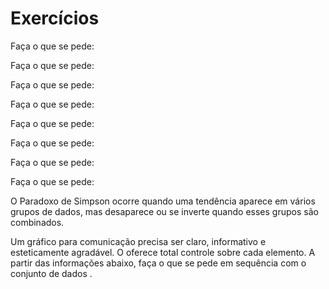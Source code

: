# Exercícios

:::{.questao}
Faça o que se pede:

\begin{enumerate}[(a)]
  \item Conte quantos registros existe de pinguins \textit{Chinstrap} na ilha de \textit{Dream}.
  \item Filtre apenas os pinguins com \texttt{body\_mass\_g > 5000} e exiba as 10 primeiras linhas.
\end{enumerate}
:::

:::{.questao}
Faça o que se pede:

\begin{enumerate}[(a)]
  \item Conte quantos registros existe de pinguins \textit{Chinstrap} na ilha de \textit{Dream}.
  \item Filtre apenas os pinguins com \texttt{body\_mass\_g > 5000} e exiba as 10 primeiras linhas.
\end{enumerate}
:::

:::{.questao}
Faça o que se pede:

\begin{enumerate}[(a)]
  \item Ordene todo o conjunto de dados em ordem decrescente de \texttt{flipper\_length\_mm}.
  \item Em seguida, dentro de cada espécie, mostre os 3 pinguins mais leves.
\end{enumerate}
:::

:::{.questao}
Faça o que se pede:

\begin{enumerate}[(a)]
  \item Crie a coluna \texttt{mass\_class} que seja "Leve" se \texttt{body\_mass\_g < 3500}, "media" se \texttt{body\_mass\_g} está entre 3500 e 4500 e "Pesada" se caso contrário.
  \item Recodifique \texttt{sex} para "Fêmea" e "Macho".
\end{enumerate}
:::

:::{.questao}
Faça o que se pede:

\begin{enumerate}[(a)]
  \item Calcule, por \texttt{species}, a média e o desvio-padrão de \texttt{bill\_length\_mm}.
  \item Depois, agrupe por \texttt{species} e \texttt{sex}, calculando a média, desvio-padrão e contagem de \texttt{body\_mass\_g}, armazenando em um tibble \texttt{resumo\_ps}.
\end{enumerate}
:::

:::{.questao}
Faça o que se pede:

\begin{enumerate}[(a)]
  \item Crie dois histogramas de \texttt{body\_mass\_g} lado a lado (facetas): um para \textit{Adelia} e outro para \textit{Gentoo}. Use \texttt{facet\_wrap( \~{} species)}.
  \item Faça um boxplot de contagem por \texttt{island}, preenchido por \texttt{species}, com barras lado a lado (\texttt{position = "dodge"}). Interprete qual é a ilha tem maior diversidade.
\end{enumerate}
:::

:::{.questao}
Faça o que se pede:

\begin{enumerate}[(a)]
  \item Plote a distribuição (\texttt{geom\_histogram()}) de \texttt{body\_mass\_g} facetada em grade com \texttt{facet\_grid(island \~{} sex)}. O que você observa sobre a diferença de massa entre machos e fêmeas?
  \item No histograma de \texttt{body\_mass\_g}, adicione uma linha vertical (\texttt{geom\_line()}) na média global e use \texttt{annotate("text", ...)} para escrever seu valor médio no gráfico.
\end{enumerate}
:::

:::{.questao}
Faça o que se pede:

\begin{enumerate}[(a)]
  \item Conte quantos registros existe de pinguins \textit{Chinstrap} na ilha de \textit{Dream}.
  \item Filtre apenas os pinguins com \texttt{body\_mass\_g > 5000} e exiba as 10 primeiras linhas.
\end{enumerate}
:::

:::{.questao}
O Paradoxo de Simpson ocorre quando uma tendência aparece em vários grupos de dados, mas desaparece ou se inverte quando esses grupos são combinados. 

Um gráfico para comunicação precisa ser claro, informativo e esteticamente agradável. O \texttt{ggplot2} oferece total controle sobre cada elemento. A partir das informações abaixo, faça o que se pede em sequência com o conjunto de dados \texttt{penguins}. 

\begin{itemize}
  \item \texttt{labs()}: Use para adicionar títulos, subtítulos, legendas e para renomear os eixos de forma clara e concisa. 
  \item \texttt{theme()}: Altera a aparência geral do gráfico. 
  \item \texttt{scale\_*()}: Controla como as estéticas são mapeadas, como a cor a ser utilizada no gráfico.
\end{itemize}

\begin{enumerate}[(a)]
  \item Faça o plot do comprimento do bico \textit{versus} a profundidade do bico para todos os pinguins e adicione uma linha de tendência com \texttt{geom\_smooth(method = 'lm')}.
  \item Refaça o gráfico anterior, mas com o mapeamento com a variável \texttt{species} à estética \texttt{color}. O \texttt{ggplot2} é inteligente o suficiente para, ao adicionarmos \texttt{geom\_smooth()}, criar uma linha de tendência separada por cor (ou seja, para cada espécie).
\end{enumerate}

:::
